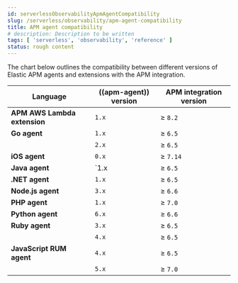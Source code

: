 ```yaml
---
id: serverlessObservabilityApmAgentCompatibility
slug: /serverless/observability/apm-agent-compatibility
title: APM agent compatibility
# description: Description to be written
tags: [ 'serverless', 'observability', 'reference' ]
status: rough content
---
```



<RoughContent />

<div id="agent-server-compatibility"></div>

The chart below outlines the compatibility between different versions of Elastic APM agents and extensions with the APM integration.

| Language | ((apm-agent)) version | APM integration version |
|---|---|---|
| **APM AWS Lambda extension** | `1.x` | ≥ `8.2` |
| **Go agent** | `1.x` | ≥ `6.5` |
| |`2.x` | ≥ `6.5` |
| **iOS agent** | `0.x` | ≥ `7.14` |
| **Java agent** | `1.x | ≥ `6.5` |
| **.NET agent** | `1.x` | ≥ `6.5` |
| **Node.js agent** | `3.x` | ≥ `6.6` |
| **PHP agent** | `1.x` | ≥ `7.0` |
| **Python agent** | `6.x` | ≥ `6.6` |
| **Ruby agent** | `3.x` | ≥ `6.5` |
| |`4.x` | ≥ `6.5` |
| **JavaScript RUM agent** | `4.x` | ≥ `6.5` |
| |`5.x` | ≥ `7.0` |

